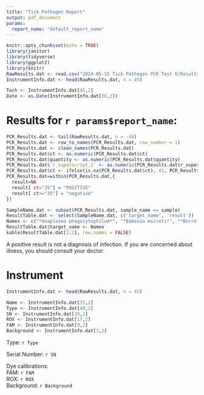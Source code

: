 ```yaml
---
title: "Tick Pathogen Report"
output: pdf_document
params:
  report_name: "default_report_name"
---
```


```r

knitr::opts_chunk$set(echo = TRUE)
library(janitor)
library(tidyverse)
library(ggplot2)
library(knitr)
RawResults.dat <- read.csv("2024-05-15 Tick Pathogen PCR Test 6(Results).csv", header = FALSE)
InstrumentInfo.dat <- head(RawResults.dat, n = 45)

Tech <- InstrumentInfo.dat[45,2]
Date <- as.Date(InstrumentInfo.dat[36,2])

```


# Results for `r params$report_name`:

```r

PCR_Results.dat <- tail(RawResults.dat, n = -46)
PCR_Results.dat <- row_to_names(PCR_Results.dat, row_number = 1)
PCR_Results.dat <- clean_names(PCR_Results.dat)
PCR_Results.dat$ct <- as.numeric(PCR_Results.dat$ct)
PCR_Results.dat$quantity <- as.numeric(PCR_Results.dat$quantity)
PCR_Results.dat$`r_superscript_2` <- as.numeric(PCR_Results.dat$r_superscript_2)
PCR_Results.dat$ct <- ifelse(is.na(PCR_Results.dat$ct), 41, PCR_Results.dat$ct)
PCR_Results.dat=within(PCR_Results.dat,{
  result=NA
  result[ ct<"35"] = "POSITIVE"
  result[ ct>="35"] = "negative"
})

SampleName.dat <- subset(PCR_Results.dat, sample_name == sample)
ResultTable.dat <- select(SampleName.dat, c('target_name', 'result'))
Names <- c("*Anaplasma phagocytophilum*", "*Babesia microti*", "*Borrelia burgdorferi*", "*Borrelia mayonii*", "*Borrelia miyamotoi*", "*Ehrlichia muris eauclarensis*", "Powassan virus", "Extraction Control")
ResultTable.dat$target_name <- Names
kable(ResultTable.dat[1:2], row.names = FALSE)

```

A positive result is not a diagnosis of infection. If you are concerned about illness, you should consult your doctor. 

# Instrument

```r
InstrumentInfo.dat <- head(RawResults.dat, n = 45)

Name <- InstrumentInfo.dat[35,2]
Type <- InstrumentInfo.dat[40,2]
SN <- InstrumentInfo.dat[39,2]
ROX <- InstrumentInfo.dat[17,2]
FAM <- InstrumentInfo.dat[9,2]
Background <- InstrumentInfo.dat[3,2]

```

Type: `r Type` 

Serial Number: `r SN`

Dye calibrations:  
FAM: `r FAM`  
ROX: `r ROX`  
Background: `r Background`
